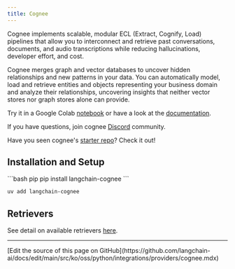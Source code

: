 ```yaml
---
title: Cognee
---
```


Cognee implements scalable, modular ECL (Extract, Cognify, Load) pipelines that allow
you to interconnect and retrieve past conversations, documents, and audio
transcriptions while reducing hallucinations, developer effort, and cost.

Cognee merges graph and vector databases to uncover hidden relationships and new
patterns in your data. You can automatically model, load and retrieve entities and
objects representing your business domain and analyze their relationships, uncovering
insights that neither vector stores nor graph stores alone can provide.

Try it in a Google Colab  <a href="https://colab.research.google.com/drive/1g-Qnx6l_ecHZi0IOw23rg0qC4TYvEvWZ?usp=sharing">notebook</a>  or have a look at the <a href="https://docs.cognee.ai">documentation</a>.

If you have questions, join cognee <a href="https://discord.gg/NQPKmU5CCg">Discord</a> community.

Have you seen cognee's <a href="https://github.com/topoteretes/cognee-starter">starter repo</a>? Check it out!


## Installation and Setup

<CodeGroup>
```bash pip
pip install langchain-cognee
```

```bash uv
uv add langchain-cognee
```
</CodeGroup>

## Retrievers

See detail on available retrievers [here](/oss/python/integrations/retrievers/cognee).

---

<Callout icon="pen-to-square" iconType="regular">
  [Edit the source of this page on GitHub](https://github.com/langchain-ai/docs/edit/main/src/ko/oss/python/integrations/providers/cognee.mdx)
</Callout>
